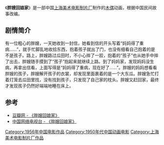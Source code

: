 {{Infobox Film
|片名          = 胖嫂回娘家
|其他名称      = 
|图像          = 
|图像说明      = 
|导演          = [[虞哲光|虞哲光]]
|监制          = 
|制片          = 
|编剧          = [[靳夕|靳夕]]
|剧本          = 
|故事          = 
|原著          = 
|旁白          = 
|统筹          = 
|主演          = 
|分级          = 
|副标题        = 
|主题曲        = 
|片头曲        = 
|片尾曲        = 
|配乐          = 
|摄影          = [[章超群|章超群]]、[[钟立人|钟立人]]
|剪辑          = 
|制片商        = [[上海美术电影制片厂|上海美术电影制片厂]]
|发行商        = 
|上映日期      = 1956年
|发行日期      = 
|片长          = 9分钟
|产地          = {{CHNML}}
|语言          = 
|官方网站      = 
|预算          = 
|票房          = 
|前集          = 
|续集          = 
|中国大陆片名  = 
|香港片名      = 
|澳门片名      = 
|台湾片名      = 
|新马片名      = 
|sarft_id    = <!-- 公映许可号码 -->
|amg_id      = <!-- AMG（All Media Guide）ID -->
|imdb_id     = <!-- IMDB（互联网电影数据库）ID -->
}}
《'''胖嫂回娘家'''》是一部中国[[上海美术电影制片厂|上海美术电影制片厂]]制作的[[木偶|木偶]]动画，根据中国民间故事改编。

==剧情简介==
有一位粗心的胖嫂，一天她收到一封信，她看到信的开头写着“妈妈得了重病……”，就手忙脚乱地收拾东西，抱着孩子就出了门，也没有细看自己抱着的是不是孩子。路上，胖嫂路过瓜田时，不小心摔了一跤，抱着的“孩子”也从她手中摔了出去，胖嫂随手摸到了“孩子”抱起来就继续上路。到了妈妈家，发现妈妈没生病，再拿出信看，上面写得是“妈妈得了重病，现在好了……”。胖嫂的妈妈想看看胖嫂的孩子，胖嫂解开孩子的衣裳，却发现里面裹着的是一个大东瓜。胖嫂急忙打着灯笼去瓜田里找，没有找到孩子，只发现了自己家的枕头。胖嫂又赶回家，最终才发现孩子仍然好端端地睡在床上。

==参考==
*[http://movie.douban.com/subject/2123630/  豆瓣网 - 《胖嫂回娘家》] {{Wayback|url=http://movie.douban.com/subject/2123630/ |date=20200521141534 }}
*[https://web.archive.org/web/20151026070126/http://tv.cntv.cn/video/C32984/100fd021b1974cb9a5506cf3b80af78f 中国网络电视台 - 《胖嫂回娘家》]

{{上海美术电影制片厂1950年代作品}}

[[Category:1956年中国电影作品|Category:1956年中国电影作品]]
[[Category:1950年代中国动画电影|Category:1950年代中国动画电影]]
[[Category:上海美术电影制片厂作品|Category:上海美术电影制片厂作品]]